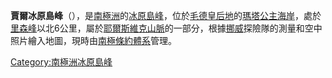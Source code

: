 {{coord|71|55|S|3|18|E|source:GNIS|display=title}}

'''賈爾冰原島峰'''（{{lang-nn|Jarlsætet}}），是[[南極洲|南極洲]]的[[冰原島峰|冰原島峰]]，位於[[毛德皇后地|毛德皇后地]]的[[瑪塔公主海岸|瑪塔公主海岸]]，處於[[里森峰|里森峰]]以北6公里，屬於[[耶爾斯維克山脈|耶爾斯維克山脈]]的一部分，根據[[挪威|挪威]]探險隊的測量和空中照片繪入地圖，現時由[[南極條約體系|南極條約體系]]管理。

{{Antarctica-geo-stub}}
[[Category:南極洲冰原島峰|Category:南極洲冰原島峰]]